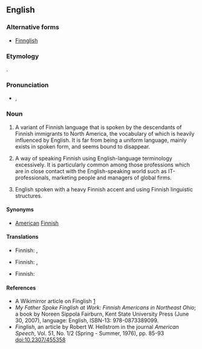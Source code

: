 ==English==
{{wikipedia}}

===Alternative forms===
* [[Finnglish]]

===Etymology===
{{blend|Finnish|English|lang=en}}.

===Pronunciation===
* {{enPR|fĭng'glĭsh}}, {{IPA|/ˈfɪŋɡlɪʃ/|/ˈfiŋɡlɪʃ/|lang=en}}

===Noun===
{{en-noun|-}}

# {{context|US|regional|lang=en}} A variant of Finnish language that is spoken by the descendants of Finnish immigrants to North America, the vocabulary of which is heavily influenced by English. It is far from being a uniform language, mainly exists in spoken form, and seems bound to disappear.
# {{context|derogative|lang=en}} A way of speaking Finnish using English-language terminology excessively. It is particularly common among those professions which are in close contact with the English-speaking world such as IT-professionals, marketing people and managers of global firms.
# {{context|derogative|lang=en}} English spoken with a heavy Finnish accent and using Finnish linguistic structures.

====Synonyms====
* {{sense|variant of Finnish spoken in North America}} [[American]] [[Finnish]]

====Translations====
{{trans-top|variant of Finnish}}
* Finnish: {{t|fi|amerikansuomi}}, {{t|fi|fingelska}}
{{trans-mid}}
{{trans-bottom}}

{{trans-top|way of speaking Finnish using English terminology}}
* Finnish: {{t|fi|fingliska}}, {{t|fi|fingelska}}
{{trans-mid}}
{{trans-bottom}}

{{trans-top|broken English}}
* Finnish: {{t|fi|fingliska}}
{{trans-mid}}
{{trans-bottom}}

====References====
* A Wikimirror article on Finglish [http://www.wikimirror.com/Finglish]
* ''My Father Spoke Finglish at Work: Finnish Americans in Northeast Ohio''; a book by Noreen Sippola Fairburn, Kent State University Press (June 30, 2007), language: English, ISBN-13: 978-0873389099.
* ''Finglish'', an article by Robert W. Hellstrom in the journal ''American Speech'', Vol. 51, No. 1/2 (Spring - Summer, 1976), pp. 85-93 doi:10.2307/455358